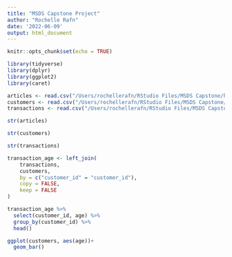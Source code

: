 ```yaml
---
title: "MSDS Capstone Project"
author: "Rochelle Rafn"
date: '2022-06-09'
output: html_document
---
```


```r
knitr::opts_chunk$set(echo = TRUE)

library(tidyverse)
library(dplyr)
library(ggplot2)
library(caret)
```

```r
articles <- read.csv("/Users/rochellerafn/RStudio Files/MSDS Capstone/h-and-m-personalized-fashion-recommendations/articles.csv")
customers <- read.csv("/Users/rochellerafn/RStudio Files/MSDS Capstone/h-and-m-personalized-fashion-recommendations/customers.csv")
transactions <- read.csv("/Users/rochellerafn/RStudio Files/MSDS Capstone/h-and-m-personalized-fashion-recommendations/transactions_train.csv")
```

```r
str(articles)
```

```r
str(customers)
```

```r
str(transactions)
```

```r
transaction_age <- left_join(
    transactions,
    customers,
    by = c("customer_id" = "customer_id"),
    copy = FALSE,
    keep = FALSE
) 
```

```r
transaction_age %>%
  select(customer_id, age) %>%
  group_by(customer_id) %>%
  head()
```

```r
ggplot(customers, aes(age))+
  geom_bar()
```



